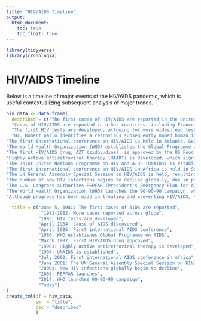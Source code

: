 ```yaml
---
title: "HIV/AIDS Timeline"
output: 
  html_document:
    toc: true
    toc_float: true
--- 
```


```r
library(tidyverse)
library(cronologia)
```

# HIV/AIDS Timeline

Below is a timeline of major events of the HIV/AIDS pandemic, which is useful contextualizing subsequent analysis of major trends.

```r
hiv_data <- data.frame(
  described = c("The first cases of HIV/AIDS are reported in the United States, though at the time they were only known as cases of Pneumocystis pneumonia of unknown etiology. The cases are primarily seen in homsexual men, but soon cases quickly spread to other groups.",
  "Cases of HIV/AIDS are reported in other countries, including France, Canada, and Australia.",
  "The first HIV tests are developed, allowing for more widespread testing and diagnosis of the disease. The very first test is an ELISA test approved in the U.S.",
  "Dr. Robert Gallo identifies a retrovirus subsequently named human immunodeficiency virus (HIV) as the probable cause of AIDS",
"The first international conference on HIV/AIDS is held in Atlanta, Georgia, bringing together scientists and policymakers from around the world to discuss the latest research and strategies for addressing the epidemic.",
"The World Health Organization (WHO) establishes the Global Programme on AIDS (GPA) to coordinate the global response to the HIV/AIDS epidemic.",
"The first HIV/AIDS drug, AZT (zidovudine), is approved by the US Food and Drug Administration (FDA) as an antiretroviral therapy.",
"Highly active antiretroviral therapy (HAART) is developed, which significantly improves the survival rates of people with HIV/AIDS.",
"The Joint United Nations Programme on HIV and AIDS (UNAIDS) is established as the successor to the UN Global Programme on AIDS. UNAIDS becomes the main advocate for coordinated and comprehensive global action on HIV/AIDS.",
"The first international conference on HIV/AIDS in Africa is held in South Africa, bringing attention to the high rates of HIV/AIDS in African countries.",
"The UN General Assembly Special Session on HIV/AIDS is held, resulting in the adoption of the Declaration of Commitment on HIV/AIDS, which sets targets for reducing the impact of the HIV/AIDS epidemic.",
"The number of new HIV infections begins to decline globally, due in part to increased access to HIV testing and treatment.",
"The U.S. Congress authorizes PEPFAR (President's Emergency Plan for AIDS Relief), which commits tens of billions of U.S. dollars to fighting HIV/AIDS globally. This is by far the largest commitment by any nation for an international health initiative. PEPFAR is credited with saving over 20 million lives.",
"The World Health Organization (WHO) launches the 90-90-90 campaign, which aims to diagnose 90% of all HIV-positive people, provide antiretroviral therapy to 90% of those diagnosed, and achieve viral suppression in 90% of those on treatment.",
"Although progress has been made in treating and preventing HIV/AIDS, the disease remains a global pandemic. According to UNAIDS, an estimated 650,000 people died from AIDS-related illnesses in 2021 and 40.1 million people have died since the start of the pandemic."),

  title = c("June 5, 1981: The first cases of AIDS are reported",
             "1981-1982: More cases reported across globe",
            "1983: HIV tests are developed",
            "April 1984: Cause of AIDS discovered",
            "April 1985: First international AIDS conference",
            "1986: WHO establishes Global Programme on AIDS",
            "March 1987: First HIV/AIDS drug approved",
            "1990s: Highly active antiretroviral therapy is developed",
            "1994: UNAIDS is established",
            "July 2000: First international AIDS conference in Africa",
            "June 2001: The UN General Assembly Special Session on HIV/AIDS",
            "2000s: New HIV infections globally begin to decline",
            "2003: PEPFAR launches",
            "2014: WHO launches 90-90-90 campaign",
            "Today")
) 
create_tml(df = hiv_data, 
           smr = "title", 
           dsc = "described"
           )
```




